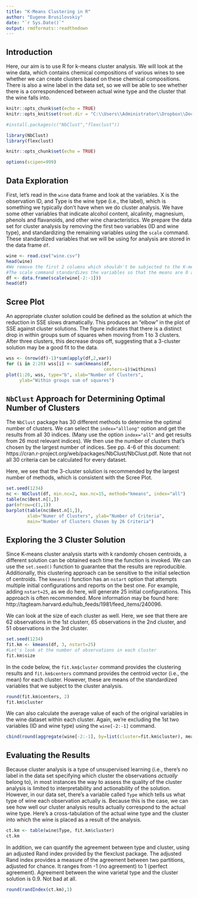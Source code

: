 ```yaml
---
title: "K-Means Clustering in R"
author: "Eugene Brusilovskiy"
date: "`r Sys.Date()`"
output: rmdformats::readthedown
---
```



## Introduction

Here, our aim is to use R for k-means cluster analysis. We will look at the wine data, which contains chemical compositions of various wines to see whether we can create clusters based on these chemical compositions. There is also a wine label in the data set, so we will be able to see whether there is a correspondenced between actual wine type and the cluster that the wine falls into.

```r
knitr::opts_chunk$set(echo = TRUE)
knitr::opts_knit$set(root.dir = "C:\\Users\\Administrator\\Dropbox\\Documents\\Work and School\\Teaching\\CPLN 671 - Statistics and Data Mining\\2023_MUSA_5000_GitHub\\Data\\Lecture 22")

#install.packages(c("NbClust","flexclust"))

library(NbClust)
library(flexclust)

knitr::opts_chunk$set(echo = TRUE)

options(scipen=999)
```

## Data Exploration
First, let's read in the ` wine` data frame and look at the variables. X is the observation ID, and Type is the wine type (i.e., the label), which is something we typically don't have when we do cluster analysis. We have some other variables that indicate alcohol content, alcalinity, magnesium, phenols and flavanoids, and other wine characteristics. We prepare the data set for cluster analysis by removing the first two variables (ID and wine type), and standardizing the remaining variables using the ` scale` command. These standardized variables that we will be using for analysis are stored in the data frame ` df`.

```r
wine <- read.csv("wine.csv")
head(wine)
#We remove the first 2 columns which shouldn't be subjected to the K-means
#The scale command standardizes the variables so that the means are 0 and s.d. = 1.
df <- data.frame(scale(wine[-2:-1]))
head(df)
```

## Scree Plot
An appropriate cluster solution could be defined as the solution at which the reduction in SSE slows dramatically. This produces an "elbow" in the plot of SSE against cluster solutions. The figure indicates that there is a distinct drop in within groups sum of squares when moving from 1 to 3 clusters. After three clusters, this decrease drops off, suggesting that a 3-cluster solution may be a good fit to the data. 

```r
wss <- (nrow(df)-1)*sum(apply(df,2,var))
for (i in 2:20) wss[i] <- sum(kmeans(df, 
                                     centers=i)$withinss)
plot(1:20, wss, type="b", xlab="Number of Clusters",
     ylab="Within groups sum of squares")
```

## ` NbClust` Approach for Determining Optimal Number of Clusters

The ` NbClust` package has 30 different methods to determine the optimal number of clusters. We can select the ` index="alllong"` option and get the results from all 30 indices. (Many use the option ` index="all"` and get results from 26 most relevant indices). We then use the number of clusters that's chosen by the largest number of indices. See pp. 4-6 of this document: https://cran.r-project.org/web/packages/NbClust/NbClust.pdf. Note that not all 30 criteria can be calculated for every dataset. 

Here, we see that the 3-cluster solution is recommended by the largest number of methods, which is consistent with the Scree Plot.

```r
set.seed(1234)
nc <- NbClust(df, min.nc=2, max.nc=15, method="kmeans", index="all")
table(nc$Best.n[1,])
par(mfrow=c(1,1)) 
barplot(table(nc$Best.n[1,]),
        xlab="Numer of Clusters", ylab="Number of Criteria",
        main="Number of Clusters Chosen by 26 Criteria")
```


## Exploring the 3 Cluster Solution

Since K-means cluster analysis starts with k randomly chosen centroids, a different solution can be obtained each time the function is invoked. We can use the ` set.seed()` function to guarantee that the results are reproducible. Additionally, this clustering approach can be sensitive to the initial selection of centroids. The ` kmeans()` function has an ` nstart` option that attempts multiple initial configurations and reports on the best one. For example, adding ` nstart=25`, as we do here, will generate 25 initial configurations. This approach is often recommended. More information may be found here: http://tagteam.harvard.edu/hub_feeds/1981/feed_items/240096. 

We can look at the size of each cluster as well. Here, we see that there are 62 observations in the 1st clusterr, 65 observations in the 2nd cluster, and 51 observations in the 3rd cluster.

```r
set.seed(1234)
fit.km <- kmeans(df, 3, nstart=25)
#Let's look at the number of observations in each cluster
fit.km$size
```

In the code below, the ` fit.km$cluster` command provides the clustering results and ` fit.km$centers` command provides the centroid vector (i.e., the mean) for each cluster. However, these are means of the standardized variables that we subject to the cluster analysis.

```r
round(fit.km$centers, 2)
fit.km$cluster
```

We can also calculate the average value of each of the original variables in the wine dataset within each cluster. Again, we're excluding the 1st two variables (ID and wine type) using the ` wine[-2:-1]` command.

```r
cbind(round(aggregate(wine[-2:-1], by=list(cluster=fit.km$cluster), mean),1),fit.km$size)
```


## Evaluating the Results

Because cluster analysis is a type of unsupervised learning (i.e., there's no label in the data set specifying which cluster the observations _actually_ belong to), in most instances the way to assess the quality of the cluster analysis is limited to interpretability and actionability of the solution. However, in our data set, there's a variable called ` Type` which tells us what type of wine each observation actually is. Because this is the case, we can see how well our cluster analysis results actually correspond to the actual wine type. Here's a cross-tabulation of the actual wine type and the cluster into which the wine is placed as a result of the analysis.

```r
ct.km <- table(wine$Type, fit.km$cluster)
ct.km
```

In addition, we can quantify the agreement between type and cluster, using an adjusted Rand index provided by the flexclust package. The adjusted Rand index provides a measure of the agreement between two partitions, adjusted for chance. It ranges from -1 (no agreement) to 1 (perfect agreement). Agreement between the wine varietal type and the cluster solution is 0.9. Not bad at all.

```r
round(randIndex(ct.km),1)
```